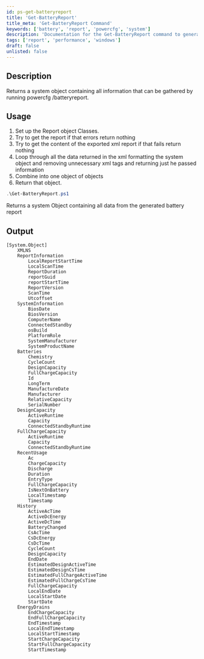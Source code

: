 ```yaml
---
id: ps-get-batteryreport
title: 'Get-BatteryReport'
title_meta: 'Get-BatteryReport Command'
keywords: ['battery', 'report', 'powercfg', 'system']
description: 'Documentation for the Get-BatteryReport command to generate and return a detailed battery report using powercfg /batteryreport.'
tags: ['report', 'performance', 'windows']
draft: false
unlisted: false
---
```

## Description
Returns a system object containing all information that can be gathered by running powercfg /batteryreport.


## Usage
1. Set up the Report object Classes.
2. Try to get the report if that errors return nothing
3. Try to get the content of the exported xml report if that fails return nothing
4. Loop through all the data returned in the xml formatting the system object and removing unnecessary xml tags and returning just he passed information
5. Combine into one object of objects
6. Return that object.




```powershell
.\Get-BatteryReport.ps1
```
Returns a system Object containing all data from the generated battery report


## Output
    [System.Object]
        XMLNS
        ReportInformation
            LocalReportStartTime
            LocalScanTime
            ReportDuration
            reportGuid
            reportStartTime
            ReportVersion
            ScanTime
            Utcoffset
        SystemInformation
            BiosDate
            BiosVersion
            ComputerName
            ConnectedStandby
            osBuild
            PlatformRole
            SystemManufacturer
            SystemProductName
        Batteries
            Chemistry
            CycleCount
            DesignCapacity
            FullChargeCapacity
            Id
            LongTerm
            ManufactureDate
            Manufacturer
            RelativeCapacity
            SerialNumber
        DesignCapacity
            ActiveRuntime
            Capacity
            ConnectedStandbyRuntime
        FullChargeCapacity
            ActiveRuntime
            Capacity
            ConnectedStandbyRuntime
        RecentUsage
            Ac
            ChargeCapacity
            Discharge
            Duration
            EntryType
            FullChargeCapacity
            IsNextOnBattery
            LocalTimestamp
            Timestamp
        History
            ActiveAcTime
            ActiveDcEnergy
            ActiveDcTime
            BatteryChanged
            CsAcTime
            CsDcEnergy
            CsDcTime
            CycleCount
            DesignCapacity
            EndDate
            EstimatedDesignActiveTime
            EstimatedDesignCsTime
            EstimatedFullChargeActiveTime
            EstimatedFullChargeCsTime
            FullChargeCapacity
            LocalEndDate
            LocalStartDate
            StartDate
        EnergyDrains
            EndChargeCapacity
            EndFullChargeCapacity
            EndTimestamp
            LocalEndTimestamp
            LocalStartTimestamp
            StartChargeCapacity
            StartFullChargeCapacity
            StartTimestamp









